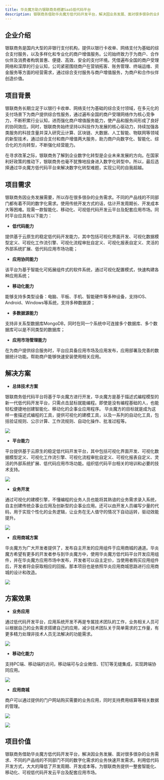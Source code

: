 ```yaml
---
title: 华炎魔方助力银联商务搭建SaaS低代码平台
description: 银联商务借助华炎魔方低代码开发平台，解决因业务发展、面对很多很杂的业务需求、不同的产品线的不同部门不同的数字化需求的业务快速开发需求。利用低代码开发方式，大大的降低了开发周期、开发成本等。为银联商务提供一整套智能化、移动化、可视低代码开发云平台及配套应用市场。
---
```


## **企业介绍**

银联商务是国内大型的非银行支付机构，提供以银行卡收单、网络支付为基础的综合支付服务，以及多样化和专业化的商户增值服务。公司始终致力于为商户、合作伙伴及消费者构筑普惠、便捷、高效、安全的支付环境。凭借遍布全国的商户受理网络和深厚的行业认知，公司紧密围绕商户在营销拓客、账务管理、终端运维、资金服务等方面的经营需求，通过综合支付服务与商户增值服务，为商户和合作伙伴创造价值。

## **项目背景**

银联商务长期立足于以银行卡收单、网络支付为基础的综合支付领域，在多元化的支付场景下为商户提供综合性服务，通过遍布全国的商户受理网络作为核心竞争力，不断积累行业认知，进而强化商户增值服务能力，使产品和服务间形成了良好的协同效应。同时，银联商务始终坚持以科技作为发展的核心驱动力，持续加强各类服务的科技含量并深入研究云计算、区块链、大数据、人工智能、物联网等领域的新型技术，通过综合支付和商户增值两大服务，助力商户向数字化、智能化、综合化的方向转型，不断强化经营能力。

在寻求改革之际，银联商务了解到企业数字化转型是企业未来发展的方向。在国家利好政策的推动下，银联商务也毫不犹豫地投身进入数字化转型中。所以，最后选择通过华炎魔方低代码平台来解决数字化转型难题，实现公司的自我超越。

## **项目需求**

银联商务因业务发展需要，所以存在很多很杂的业务需求。不同的产品线的不同部门都有着不同的数字化需求。使用传统开发方式的话，估计开发周期长、开发成本大等困难。现需一款智能化、移动化、可视低代码开发云平台及配套应用市场。同时平台应具有以下能力：

* **低代码能力**

提供基于云原生的稳定低代码开发能力，其中包括可视化界面开发、可视化数据模型定义、可视化工作流引擎、可视化流程审批自定义、可视化报表自定义、灵活的外部系统扩展、低代码应用市场功能；

* **应用协同能力**

该平台为基于智能化可拓展组件式的软件系统，通过可视化配置模式，快速构建各种应用系统；

* **移动化能力**

能够支持多类型设备：电脑、平板、手机、智能硬件等多种设备，支持IOS、Android、Windows等系统，支持多种数据源；

* **多数据源能力**

支持非关系型数据库MongoDB，同时在同一个系统中可连接多个数据库、多个数据库可以是不同类型的数据库；

* **应用市场管理能力**

在为商户提供综合服务时，平台应具备应用市场及应用发布，应用部署及完善的数据统计功能。帮助商户能够快速安装使用相关应用。

## **解决方案**

* **总体技术方案**

银联商务低代码平台将基于华炎魔方进行开发，华炎魔方是基于描述式编程模型的新一代低代码开发平台，只需点击鼠标就能编程。即使是没有编程基础的人，也能轻松便捷地创建智能化、移动化的企事业应用程序。
华炎魔方的目标就是成为这样一套描述式编程的工具，提供可视化的建模工具，以及一系列的自动化工具，包括验证规则、公示计算、工作流规则、自动化操作、批准过程等。

 ![](https://console.steedos.cn/api/files/images/63d4da9f671028003e75bd01)

* **平台能力**

平台提供基于云原生的稳定低代码开发平台，其中包括可视化界面开发、可视化数据模型定义、可视化工作流引擎、可视化流程审批自定义、可视化报表自定义、灵活的外部系统扩展、低代码应用市场功能。组织低代码平台相关的培训和必要的技术支持。

 ![](https://console.steedos.cn/api/files/images/63d4dab4671028003e75bd02)

* **业务开发**

通过可视化的建模引擎，不懂编程的业务人员也能将其熟谙的业务需求录入系统，自主创建传统企事业应用及创新型的企事业应用。还可以由开发人员编写少量的代码，用于实现个性化的业务逻辑，让业务在无人值守的情况下自动运转，驱动效能提升。

 ![](https://console.steedos.cn/api/files/images/63d4dac7671028003e75bd03)

* **应用商城方案**

华炎魔方为广大开发者提供了，发布自主开发的应用组件于应用商城的通道。华炎魔方希望有更多的开发者参与到华炎魔方中，使用华炎魔方低代码平台开发应用组件，并在华炎魔方应用市场中发布，开发者可以自主定价，当使用者购买应用组件后，开发者将会获取相应的回报。那本项目也是依照华炎应用商城思路进行应用商城的设计和改造。

 ![](https://console.steedos.cn/api/files/images/63d4dad9671028003e75bd04)

## **方案效果**

* **业务应用**

通过低代码开发平台，应用系统开发不再是专属技术团队的工作，业务相关人员可以根据自己的业务需求搭建自己的应用，减少技术团队关于简单需求的工作量，有更多精力处理非技术人员无法解决的功能需求。

 ![](https://console.steedos.cn/api/files/images/63d4daec671028003e75bd05)

* **移动化能力**

支持PC端、移动端的访问，移动端可与企业微信、钉钉等无缝集成，实现跨端协同应用。

 ![](https://console.steedos.cn/api/files/images/63d4dafe671028003e75bd06)

* **应用商城**

商户可以通过提供的门户网站购买需要的业务应用，同时支持费用结算等相关数据的管理。

 ![](https://console.steedos.cn/api/files/images/63d4db10671028003e75bd0a)

 ![](https://console.steedos.cn/api/files/images/63d4db19671028003e75bd0b)

## **项目价值**

银联商务借助华炎魔方低代码开发平台，解决因业务发展、面对很多很杂的业务需求、不同的产品线的不同部门不同的数字化需求的业务快速开发需求。利用低代码开发方式，大大的降低了开发周期、开发成本等。为银联商务提供一整套智能化、移动化、可视低代码开发云平台及配套应用市场。